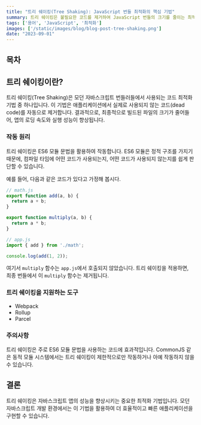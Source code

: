 ```yaml
---
title: "트리 쉐이킹(Tree Shaking): JavaScript 번들 최적화의 핵심 기법"
summary: 트리 쉐이킹은 불필요한 코드를 제거하여 JavaScript 번들의 크기를 줄이는 최적화 기법입니다. 이로 인해 앱의 로딩 속도와 성능이 향상됩니다.
tags: ['용어', 'JavaScript', '최적화']
images: ['/static/images/blog/blog-post-tree-shaking.png']
date: "2023-09-01"
---
```


## 목차
<TOCInline toc={props.toc} exclude="목차" />

## 트리 쉐이킹이란?

트리 쉐이킹(Tree Shaking)은 모던 자바스크립트 번들러들에서 사용되는 코드 최적화 기법 중 하나입니다. 이 기법은 애플리케이션에서 실제로 사용되지 않는 코드(dead code)를 자동으로 제거합니다. 결과적으로, 최종적으로 빌드된 파일의 크기가 줄어들어, 앱의 로딩 속도와 실행 성능이 향상됩니다.

### 작동 원리

트리 쉐이킹은 ES6 모듈 문법을 활용하여 작동합니다. ES6 모듈은 정적 구조를 가지기 때문에, 컴파일 타임에 어떤 코드가 사용되는지, 어떤 코드가 사용되지 않는지를 쉽게 판단할 수 있습니다.

예를 들어, 다음과 같은 코드가 있다고 가정해 봅시다.

```javascript
// math.js
export function add(a, b) {
  return a + b;
}

export function multiply(a, b) {
  return a * b;
}
```

```javascript
// app.js
import { add } from './math';

console.log(add(1, 2));
```

여기서 `multiply` 함수는 `app.js`에서 호출되지 않았습니다. 트리 쉐이킹을 적용하면, 최종 번들에서 이 `multiply` 함수는 제거됩니다.

### 트리 쉐이킹을 지원하는 도구

- Webpack
- Rollup
- Parcel

### 주의사항

트리 쉐이킹은 주로 ES6 모듈 문법을 사용하는 코드에 효과적입니다. CommonJS 같은 동적 모듈 시스템에서는 트리 쉐이킹이 제한적으로만 작동하거나 아예 작동하지 않을 수 있습니다.

## 결론

트리 쉐이킹은 자바스크립트 앱의 성능을 향상시키는 중요한 최적화 기법입니다. 모던 자바스크립트 개발 환경에서는 이 기법을 활용하여 더 효율적이고 빠른 애플리케이션을 구현할 수 있습니다.